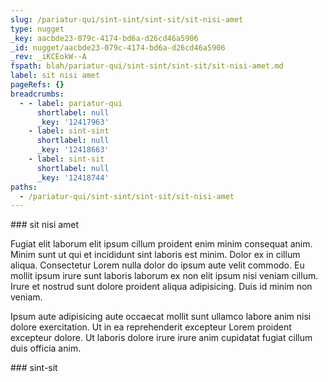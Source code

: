 ```yaml
---
slug: /pariatur-qui/sint-sint/sint-sit/sit-nisi-amet
type: nugget
_key: aacbde23-079c-4174-bd6a-d26cd46a5906
_id: nugget/aacbde23-079c-4174-bd6a-d26cd46a5906
_rev: _iKCEokW--A
fspath: blah/pariatur-qui/sint-sint/sint-sit/sit-nisi-amet.md
label: sit nisi amet
pageRefs: {}
breadcrumbs:
  - - label: pariatur-qui
      shortlabel: null
      _key: '12417963'
    - label: sint-sint
      shortlabel: null
      _key: '12418663'
    - label: sint-sit
      shortlabel: null
      _key: '12418744'
paths:
  - /pariatur-qui/sint-sint/sint-sit/sit-nisi-amet
---
```


<NuggetArea>
<Nugget slug="/pariatur-qui/sint-sint/sint-sit/sit-nisi-amet" type="nugget" _key="aacbde23-079c-4174-bd6a-d26cd46a5906" _id="nugget/aacbde23-079c-4174-bd6a-d26cd46a5906" _rev="_iKCEokW--A" fspath="blah/pariatur-qui/sint-sint/sint-sit/sit-nisi-amet.md" label="sit nisi amet" paths="/pariatur-qui/sint-sint/sint-sit/sit-nisi-amet">
<NuggetBody>
### sit nisi amet

Fugiat elit laborum elit ipsum cillum proident enim minim consequat anim. Minim sunt ut qui et incididunt sint laboris est minim. Dolor ex in cillum aliqua. Consectetur Lorem nulla dolor do ipsum aute velit commodo. Eu mollit ipsum irure sunt laboris laborum ex non elit ipsum nisi veniam cillum. Irure et nostrud sunt dolore proident aliqua adipisicing. Duis id minim non veniam.

Ipsum aute adipisicing aute occaecat mollit sunt ullamco labore anim nisi dolore exercitation. Ut in ea reprehenderit excepteur Lorem proident excepteur dolore. Ut laboris dolore irure irure anim cupidatat fugiat cillum duis officia anim.

</NuggetBody>
<Breadcrumbs>
<Crumbs>
<Crumb _key="12417963" label="pariatur-qui" /><Crumb _key="12418663" label="sint-sint" /><Crumb _key="12418744" label="sint-sit" />
</Crumbs>
</Breadcrumbs>
</Nugget>

<NuggetsInbound>
</NuggetsInbound>
<NuggetsOutbound>
</NuggetsOutbound>
</NuggetArea>
<PassagesInbound>
<Passage direction="inbound" type="passage" _key="12418744" _id="passage/12418744" _rev="_iKCEokS--A" label="sint-sit" passage="sint-sit" fspath="blah/pariatur-qui/sint-sint/sint-sit" paths="/pariatur-qui/sint-sint/sint-sit" slug="/pariatur-qui/sint-sint/sint-sit">
<NuggetBody>
### sint-sit

</NuggetBody>
<Breadcrumbs>
<Crumbs>
<Crumb _key="12417963" label="pariatur-qui" /><Crumb _key="12418663" label="sint-sint" />
</Crumbs>
</Breadcrumbs>
</Passage>

</PassagesInbound>
<PassagesOutbound>
</PassagesOutbound>